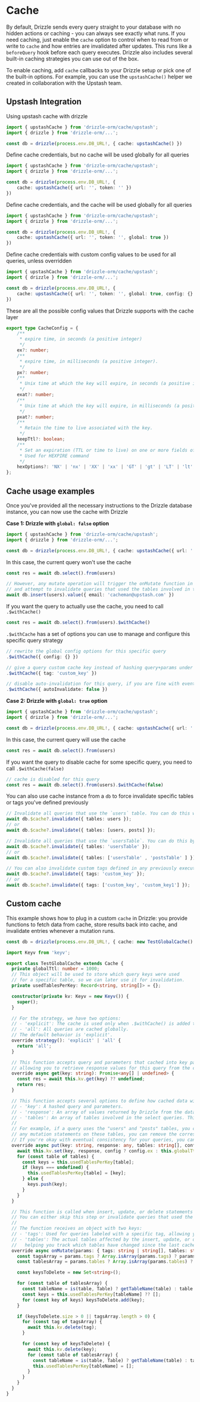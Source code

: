 # Cache

By default, Drizzle sends every query straight to your database with no hidden actions or caching - you can always see exactly 
what runs. If you need caching, just enable the `cache` option to control when to read from or 
write to `cache` and how entries are invalidated after updates. This runs like a `beforeQuery` 
hook before each query executes. Drizzle also includes several built-in caching strategies you can use out of the box.

To enable caching, add `cache` callbacks to your Drizzle setup or pick one of the built-in options. 
For example, you can use the `upstashCache()` helper we created in collaboration with the Upstash team.

## Upstash Integration

Using upstash cache with drizzle
```ts
import { upstashCache } from 'drizzle-orm/cache/upstash';
import { drizzle } from 'drizzle-orm/...';

const db = drizzle(process.env.DB_URL!, { cache: upstashCache() })
```

Define cache credentials, but no cache will be used globally for all queries
```ts
import { upstashCache } from 'drizzle-orm/cache/upstash';
import { drizzle } from 'drizzle-orm/...';

const db = drizzle(process.env.DB_URL!, { 
    cache: upstashCache({ url: '', token: '' }) 
})
```

Define cache credentials, and the cache will be used globally for all queries
```ts
import { upstashCache } from 'drizzle-orm/cache/upstash';
import { drizzle } from 'drizzle-orm/...';

const db = drizzle(process.env.DB_URL!, { 
    cache: upstashCache({ url: '', token: '', global: true }) 
})
```

Define cache credentials with custom config values to be used for all queries, unless overridden
```ts
import { upstashCache } from 'drizzle-orm/cache/upstash';
import { drizzle } from 'drizzle-orm/...';

const db = drizzle(process.env.DB_URL!, { 
    cache: upstashCache({ url: '', token: '', global: true, config: {} }) 
})
```

These are all the possible config values that Drizzle supports with the cache layer
```ts
export type CacheConfig = {
    /**
     * expire time, in seconds (a positive integer)
     */
    ex?: number;
    /**
     * expire time, in milliseconds (a positive integer).
     */
    px?: number;
    /**
     * Unix time at which the key will expire, in seconds (a positive integer).
     */
    exat?: number;
    /**
     * Unix time at which the key will expire, in milliseconds (a positive integer)
     */
    pxat?: number;
    /**
     * Retain the time to live associated with the key.
     */
    keepTtl?: boolean;
    /**
     * Set an expiration (TTL or time to live) on one or more fields of a given hash key.
     * Used for HEXPIRE command
     */
    hexOptions?: 'NX' | 'nx' | 'XX' | 'xx' | 'GT' | 'gt' | 'LT' | 'lt';
};
```

## Cache usage examples

Once you've provided all the necessary instructions to the Drizzle database instance, you can now use the cache with Drizzle

**Case 1: Drizzle with `global: false` option**

```ts
import { upstashCache } from 'drizzle-orm/cache/upstash';
import { drizzle } from 'drizzle-orm/...';

const db = drizzle(process.env.DB_URL!, { cache: upstashCache({ url: '', token: '' }) })
```

In this case, the current query won't use the cache

```ts
const res = await db.select().from(users)

// However, any mutate operation will trigger the onMutate function in the cache
// and attempt to invalidate queries that used the tables involved in this mutation query.
await db.insert(users).value({ email: 'cacheman@upstash.com' })
```

If you want the query to actually use the cache, you need to call `.$withCache()`

```ts
const res = await db.select().from(users).$withCache()
```

`.$withCache` has a set of options you can use to manage and configure this specific query strategy

```ts
// rewrite the global config options for this specific query
.$withCache({ config: {} })

// give a query custom cache key instead of hashing query+params under the hood
.$withCache({ tag: 'custom_key' })

// disable auto-invalidation for this query, if you are fine with eventual consistency for this specific query
.$withCache({ autoInvalidate: false })
```

**Case 2: Drizzle with `global: true` option**

```ts
import { upstashCache } from 'drizzle-orm/cache/upstash';
import { drizzle } from 'drizzle-orm/...';

const db = drizzle(process.env.DB_URL!, { cache: upstashCache({ url: '', token: '', global: true }) })
```

In this case, the current query will use the cache

```ts
const res = await db.select().from(users)
```

If you want the query to disable cache for some specific query, you need to call `.$withCache(false)`

```ts
// cache is disabled for this query
const res = await db.select().from(users).$withCache(false)
```

You can also use cache instance from a `db` to force invalidate specific tables or tags you've defined previously

```ts
// Invalidate all queries that use the `users` table. You can do this with the Drizzle instance.
await db.$cache?.invalidate({ tables: users });
// or
await db.$cache?.invalidate({ tables: [users, posts] });

// Invalidate all queries that use the `usersTable`. You can do this by using just the table name.
await db.$cache?.invalidate({ tables: 'usersTable' });
// or
await db.$cache?.invalidate({ tables: ['usersTable' , 'postsTable' ] });

// You can also invalidate custom tags defined in any previously executed select queries.
await db.$cache?.invalidate({ tags: 'custom_key' });
// or
await db.$cache?.invalidate({ tags: ['custom_key', 'custom_key1'] });
```

## Custom cache

This example shows how to plug in a custom `cache` in Drizzle: you provide functions to fetch data from cache, 
store results back into cache, and invalidate entries whenever a mutation runs.

```ts
const db = drizzle(process.env.DB_URL!, { cache: new TestGlobalCache() })
```

```ts
import Keyv from 'keyv';

export class TestGlobalCache extends Cache {
  private globalTtl: number = 1000;
  // This object will be used to store which query keys were used
  // for a specific table, so we can later use it for invalidation.
  private usedTablesPerKey: Record<string, string[]> = {};

  constructor(private kv: Keyv = new Keyv()) {
    super();
  }

  // For the strategy, we have two options:
  // - 'explicit': The cache is used only when .$withCache() is added to a query.
  // - 'all': All queries are cached globally.
  // The default behavior is 'explicit'.
  override strategy(): 'explicit' | 'all' {
    return 'all';
  }

  // This function accepts query and parameters that cached into key param,
  // allowing you to retrieve response values for this query from the cache.
  override async get(key: string): Promise<any[] | undefined> {
    const res = await this.kv.get(key) ?? undefined;
    return res;
  }

  // This function accepts several options to define how cached data will be stored:
  // - 'key': A hashed query and parameters.
  // - 'response': An array of values returned by Drizzle from the database.
  // - 'tables': An array of tables involved in the select queries. This information is needed for cache invalidation.
  //
  // For example, if a query uses the "users" and "posts" tables, you can store this information. Later, when the app executes
  // any mutation statements on these tables, you can remove the corresponding key from the cache. 
  // If you're okay with eventual consistency for your queries, you can skip this option.
  override async put(key: string, response: any, tables: string[], config?: CacheConfig): Promise<void> {
    await this.kv.set(key, response, config ? config.ex : this.globalTtl);
    for (const table of tables) {
      const keys = this.usedTablesPerKey[table];
      if (keys === undefined) {
        this.usedTablesPerKey[table] = [key];
      } else {
        keys.push(key);
      }
    }
  }

  // This function is called when insert, update, or delete statements are executed. 
  // You can either skip this step or invalidate queries that used the affected tables.
  //
  // The function receives an object with two keys:
  // - 'tags': Used for queries labeled with a specific tag, allowing you to invalidate by that tag.
  // - 'tables': The actual tables affected by the insert, update, or delete statements, 
  //   helping you track which tables have changed since the last cache update.
  override async onMutate(params: { tags: string | string[], tables: string | string[] | Table<any> | Table<any>[]}): Promise<void> {
    const tagsArray = params.tags ? Array.isArray(params.tags) ? params.tags : [params.tags] : [];
    const tablesArray = params.tables ? Array.isArray(params.tables) ? params.tables : [params.tables] : [];

    const keysToDelete = new Set<string>();

    for (const table of tablesArray) {
      const tableName = is(table, Table) ? getTableName(table) : table as string;
      const keys = this.usedTablesPerKey[tableName] ?? [];
      for (const key of keys) keysToDelete.add(key);
    }

    if (keysToDelete.size > 0 || tagsArray.length > 0) {
      for (const tag of tagsArray) {
        await this.kv.delete(tag);
      }

      for (const key of keysToDelete) {
        await this.kv.delete(key);
        for (const table of tablesArray) {
          const tableName = is(table, Table) ? getTableName(table) : table as string;
          this.usedTablesPerKey[tableName] = [];
        }
      }
    }
  }
}
```